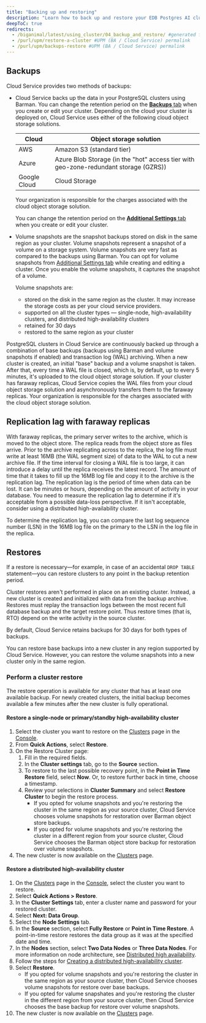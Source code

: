 ```yaml
---
title: "Backing up and restoring"
description: "Learn how to back up and restore your EDB Postgres AI clusters."
deepToC: true
redirects:
  - /biganimal/latest/using_cluster/04_backup_and_restore/ #generated for BigAnimal URL path removal branch
  - /purl/upm/restore-a-cluster #UPM (BA / Cloud Service) permalink
  - /purl/upm/backups-restore #UPM (BA / Cloud Service) permalink
---
```


## Backups

Cloud Service provides two methods of backups:

-   Cloud Service backs up the data in your PostgreSQL clusters using Barman. You can change the retention period on the [**Backups** tab](/edb-postgres-ai/cloud-service/getting_started/creating_cluster/creating_a_cluster/#additional-settings-tab) when you create or edit your cluster. Depending on the cloud your cluster is deployed on, Cloud Service uses either of the following cloud object storage solutions.

    | Cloud        | Object storage solution                                                              |
    | ------------ | ------------------------------------------------------------------------------------ |
    | AWS          | Amazon S3  (standard tier)                                                           |
    | Azure        | Azure Blob Storage (in the "hot" access tier with geo-zone-redundant storage (GZRS)) |
    | Google Cloud | Cloud Storage                                                                        |

    Your organization is responsible for the charges associated with the cloud object storage solution.

    You can change the retention period on the [**Additional Settings** tab](/edb-postgres-ai/cloud-service/getting_started/creating_cluster/creating_a_cluster/#additional-settings-tab) when you create or edit your cluster. 
-   Volume snapshots are the snapshot backups stored on disk in the same region as your cluster. Volume snapshots represent a snapshot of a volume on a storage system. Volume snapshots are very fast as compared to the backups using Barman. You can opt for volume snapshots from [Additional Settings tab](/edb-postgres-ai/cloud-service/getting_started/creating_cluster/creating_a_cluster/#additional-settings-tab) while creating and editing a cluster. Once you enable the volume snapshots, it captures the snapshot of a volume.

    Volume snapshots are:

    -   stored on the disk in the same region as the cluster. It may increase the storage costs as per your cloud service providers.
    -   supported on all the cluster types — single-node, high-availability clusters, and distributed high-availability clusters 
    -   retained for 30 days
    -   restored to the same region as your cluster

PostgreSQL clusters in Cloud Service are continuously backed up through a combination of base backups (backups using Barman and volume snapshots if enabled) and transaction log (WAL) archiving. When a new cluster is created, an initial "base" backup and a volume snapshot is taken. After that, every time a WAL file is closed, which is, by default, up to every 5 minutes, it's uploaded to the cloud object storage solution. If your cluster has faraway replicas, Cloud Service copies the WAL files from your cloud object storage solution and asynchronously transfers them to the faraway replicas. Your organization is responsible for the charges associated with the cloud object storage solution.

## Replication lag with faraway replicas

With faraway replicas, the primary server writes to the archive, which is moved to the object store. The replica reads from the object store as files arrive. Prior to the archive replicating across to the replica, the log file must write at least 16MB (the WAL segment size) of data to the WAL to cut a new archive file. If the time interval for closing a WAL file is too large, it can introduce a delay until the replica receives the latest record. The amount of time that it takes to fill up the 16MB log file and copy it to the archive is the replication lag. The replication lag is the period of time when data can be lost. It can be minutes or hours, depending on the amount of activity in your database. You need to measure the replication lag to determine if it's acceptable from a possible data-loss perspective. If it isn't acceptable, consider using a distributed high-availability cluster. 

To determine the replication lag, you can compare the last log sequence number (LSN) in the 16MB log file on the primary to the LSN in the log file in the replica.  

## Restores

<PurlAnchor urlPath="/purl/upm/restore-a-cluster" />

If a restore is necessary—for example, in case of an accidental `DROP TABLE` statement—you can restore clusters to any point in the backup retention period.

Cluster restores aren't performed in place on an existing cluster. Instead, a new cluster is created and initialized with data from the backup archive. Restores must replay the transaction logs between the most recent full database backup and the target restore point. Thus restore times (that is, RTO) depend on the write activity in the source cluster.

By default, Cloud Service retains backups for 30 days for both types of backups. 

You can restore base backups into a new cluster in any region supported by Cloud Service. However, you can restore the volume snapshots into a new cluster only in the same region.

### Perform a cluster restore

The restore operation is available for any cluster that has at least one available backup. For newly created clusters, the initial backup becomes available a few minutes after the new cluster is fully operational.

#### Restore a single-node or primary/standby high-availability cluster

1.  Select the cluster you want to restore on the [Clusters](https://portal.biganimal.com/clusters) page in the [Console](https://portal.biganimal.com). 
2.  From **Quick Actions**, select **Restore**.
3.  On the Restore Cluster page: 
    1.  Fill in the required fields.
    2.  In the **Cluster settings** tab, go to the **Source** section.
    3.  To restore to the last possible recovery point, in the **Point in Time Restore** field, select **Now**. Or, to restore further back in time, choose a timestamp. 
    4.  Review your selections in **Cluster Summary** and select **Restore Cluster** to begin the restore process. 
        -   If you opted for volume snapshots and you're restoring the cluster in the same region as your source cluster, Cloud Service chooses volume snapshots for restoration over Barman object store backups. 
        -   If you opted for volume snapshots and you're restoring the cluster in a different region from your source cluster, Cloud Service chooses the Barman object store backup for restoration over volume snapshots.
4.  The new cluster is now available on the [Clusters](https://portal.biganimal.com/clusters) page.

#### Restore a distributed high-availability cluster

1.  On the [Clusters](https://portal.biganimal.com/clusters) page in the [Console](https://portal.biganimal.com), select the cluster you want to restore.
2.  Select **Quick Actions > Restore**.
3.  In the **Cluster Settings** tab, enter a cluster name and password for your restored cluster. 
4.  Select **Next: Data Group**. 
5.  Select the **Node Settings** tab. 
6.  In the **Source** section, select **Fully Restore** or **Point in Time Restore**. A point-in-time restore restores the data group as it was at the specified date and time. 
7.  In the **Nodes** section, select **Two Data Nodes** or **Three Data Nodes**. For more information on node architecture, see [Distributed high availability](/edb-postgres-ai/cloud-service/references/supported_cluster_types/distributed_highavailability/).
8.  Follow the steps for [Creating a distributed high-availability cluster](/edb-postgres-ai/cloud-service/getting_started/creating_cluster/creating_a_dha_cluster/). 
9.  Select **Restore**.
    -   If you opted for volume snapshots and you're restoring the cluster in the same region as your source cluster, then Cloud Service chooses volume snapshots for restore over base backups. 
    -   If you opted for valume snapshates and you're restoring the cluster in the different region from your source cluster, then Cloud Service chooses the base backup for restore over volume snapshots.
10. The new cluster is now available on the [Clusters](https://portal.biganimal.com/clusters) page.
